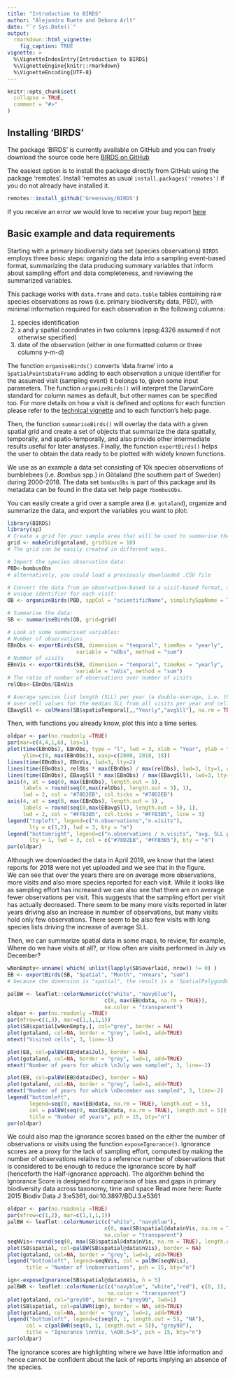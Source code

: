 ```yaml
---
title: "Introduction to BIRDS"
author: "Alejandro Ruete and Debora Arlt"
date: "`r Sys.Date()`"
output: 
  rmarkdown::html_vignette:
    fig_caption: TRUE
vignette: >
  %\VignetteIndexEntry{Introduction to BIRDS}
  %\VignetteEngine{knitr::rmarkdown}
  %\VignetteEncoding{UTF-8}
---
```


```r
knitr::opts_chunk$set(
  collapse = TRUE,
  comment = "#>"
)
```
## Installing 'BIRDS'

The package 'BIRDS' is currently available on GitHub and you can freely download 
the source code here [BIRDS on GitHub](https://github.com/Greensway/BIRDS)

The easiest option is to install the package directly from GitHub using the 
package 'remotes'.  Install 'remotes as usual `install.packages('remotes')` if you do not already have installed it. 

```r
remotes::install_github('Greensway/BIRDS')
```

If you receive an error we would love to receive your bug report 
[here](https://github.com/Greensway/BIRDS/issues)

## Basic example and data requirements

Starting with a primary biodiversity data set (species observations) `BIRDS` employs 
three basic steps: organizing the data into a sampling event-based format, summarizing
the data producing summary variables that inform about sampling effort and 
data completeness, and reviewing the summarized variables.

This package works with `data.frame` and `data.table` tables containing raw species observations 
as rows (i.e. primary biodiversity data, PBD), with minimal information required
for each observation in the following columns:

1. species identification 
2. x and y spatial coordinates in two columns (epsg:4326 assumed if not otherwise 
specified)
3. date of the observation (either in one formatted column or three columns y-m-d)

The function `organiseBirds()` converts ‘data.frame’ into a `SpatialPointsDataFrame`
adding to each observation a unique identifier for the assumed visit (sampling event) 
it belongs to, given some input parameters. The function `organizeBirds()` will interpret 
the DarwinCore standard for column names as default, but other names can be specified 
too. For more details on how a visit is defined and options for each function please
refer to the [technical vignette](https://greensway.github.io/BIRDS/articles/technical_details.html) and to 
each function's help page.  

Then, the function `summariseBirds()` will overlay the data with a given spatial
grid and create a set of objects that summarize the data spatially, temporally, 
and spatio-temporally, and also provide other intermediate results useful for 
later analyses. Finally, the function `exportBirds()` helps the user to obtain 
the data ready to be plotted with widely known functions. 

We use as an example a data set consisting of 10k species observations of 
bumblebees (i.e. *Bombus* spp.) in Götaland (the southern part of Sweden) during
2000-2018. The data set `bombusObs` is part of this package and its metadata
can be found in the data set help page `?bombusObs`.  

You can easily create a grid over a sample area (i.e. `gotaland`), organize and 
summarize the data, and export the variables you want to plot:

```r
library(BIRDS)
library(sp)
# Create a grid for your sample area that will be used to summarise the data:
grid <- makeGrid(gotaland, gridSize = 10)
# The grid can be easily created in different ways. 

# Import the species observation data:
PBD<-bombusObs
# alternatively, you could load a previously downloaded .CSV file 

# Convert the data from an observation-based to a visit-based format, adding a 
# unique identifier for each visit:
OB <- organizeBirds(PBD, sppCol = "scientificName", simplifySppName = TRUE)

# Summarise the data:
SB <- summariseBirds(OB, grid=grid)

# Look at some summarised variables:
# Number of observations
EBnObs <- exportBirds(SB, dimension = "temporal", timeRes = "yearly", 
                      variable = "nObs", method = "sum")
# Number of visits
EBnVis <- exportBirds(SB, dimension = "temporal", timeRes = "yearly", 
                      variable = "nVis", method = "sum")
# The ratio of number of observations over number of visits
relObs<-EBnObs/EBnVis

# Average species list length (SLL) per year (a double-average, i.e. the mean 
# over cell values for the median SLL from all visits per year and cell) 
EBavgSll <- colMeans(SB$spatioTemporal[,,"Yearly","avgSll"], na.rm = TRUE)
```

Then, with functions you already know, plot this into a time series.
```r
oldpar <- par(no.readonly =TRUE)
par(mar=c(4,4,1,6), las=1)
plot(time(EBnObs), EBnObs, type = "l", lwd = 3, xlab = "Year", ylab = "Number", 
     ylim=c(0, max(EBnObs)), xaxp=c(2000, 2018, 18))
lines(time(EBnObs), EBnVis, lwd=3, lty=2)
lines(time(EBnObs), relObs * max(EBnObs) / max(relObs), lwd=3, lty=1, col="#78D2EB")
lines(time(EBnObs), EBavgSll * max(EBnObs) / max(EBavgSll), lwd=3, lty=1, col="#FFB3B5")
axis(4, at = seq(0, max(EBnObs), length.out = 5), 
     labels = round(seq(0,max(relObs), length.out = 5), 1), 
     lwd = 2, col = "#78D2EB", col.ticks = "#78D2EB")
axis(4, at = seq(0, max(EBnObs), length.out = 5) , 
     labels = round(seq(0,max(EBavgSll), length.out = 5), 1), 
     lwd = 2, col = "#FFB3B5", col.ticks = "#FFB3B5", line = 3)
legend("topleft", legend=c("n.observations","n.visits"), 
       lty = c(1,2), lwd = 3, bty = "n")
legend("bottomright", legend=c("n.observations / n.visits", "avg. SLL per cell"),
       lty = 1, lwd = 3, col = c("#78D2EB", "#FFB3B5"), bty = "n")
par(oldpar)
```  

Although we downloaded the data in April 2019, we know that the latest reports
for 2018 were not yet uploaded and we see that in the figure.  
We can see that over the years there are on average more observations, more visits and 
also more species reported for each visit. While it looks like as sampling effort has increased
we can also see that there are on average fewer observations per visit. This suggests that the 
sampling effort per visit has actually decreased. There seem to be many more visits reported
in later years driving also an increase in number of observations, but many visits hold only few observations.
There seem to be also few visits with long species lists driving the increase of average SLL.

Then, we can summarize spatial data in some maps, to review, for example, 
Where do we have visits at all?, or How often are visits performed in July vs December?  

```r
wNonEmpty<-unname( which( unlist(lapply(SB$overlaid, nrow)) != 0) )
EB <- exportBirds(SB, "Spatial", "Month", "nYears", "sum")
# because the dimension is "spatial", the result is a 'SpatialPolygonDataFrame'

palBW <- leaflet::colorNumeric(c("white", "navyblue"), 
                               c(0, max(EB@data, na.rm = TRUE)), 
                               na.color = "transparent")
oldpar <- par(no.readonly =TRUE)
par(mfrow=c(1,3), mar=c(1,1,1,1))
plot(SB$spatial[wNonEmpty,], col="grey", border = NA)
plot(gotaland, col=NA, border = "grey", lwd=1, add=TRUE)
mtext("Visited cells", 3, line=-1)

plot(EB, col=palBW(EB@data$Jul), border = NA)
plot(gotaland, col=NA, border = "grey", lwd=1, add=TRUE)
mtext("Number of years for which \nJuly was sampled", 3, line=-2)

plot(EB, col=palBW(EB@data$Dec), border = NA)
plot(gotaland, col=NA, border = "grey", lwd=1, add=TRUE)
mtext("Number of years for which \nDecember was sampled", 3, line=-2)
legend("bottomleft", 
       legend=seq(0, max(EB@data, na.rm = TRUE), length.out = 5),
       col = palBW(seq(0, max(EB@data, na.rm = TRUE), length.out = 5)),
       title = "Number of years", pch = 15, bty="n")
par(oldpar)
```
  

We could also map the ignorance scores based on the either the number of observations 
or visits using the function `exposeIgnorance()`. Ignorance scores are a proxy 
for the lack of sampling effort, computed by making the number of observations 
relative to a reference number of observations that is considered to be enough to 
reduce the ignorance score by half (henceforth the Half-ignorance approach).
The algorithm behind the Ignorance Score is designed for comparison of bias and 
gaps in primary biodiversity data across taxonomy, time and space
 Read more here: Ruete 2015 Biodiv Data J 3:e5361, doi:10.3897/BDJ.3.e5361
 
```r
oldpar <- par(no.readonly =TRUE)
par(mfrow=c(1,2), mar=c(1,1,1,1))
palBW <- leaflet::colorNumeric(c("white", "navyblue"), 
                               c(0, max(SB$spatial@data$nVis, na.rm = TRUE)), 
                               na.color = "transparent")
seqNVis<-round(seq(0, max(SB$spatial@data$nVis, na.rm = TRUE), length.out = 5))
plot(SB$spatial, col=palBW(SB$spatial@data$nVis), border = NA)
plot(gotaland, col=NA, border = "grey", lwd=1, add=TRUE)
legend("bottomleft", legend=seqNVis, col = palBW(seqNVis),
      title = "Number of \nobservations", pch = 15, bty="n")

ign<-exposeIgnorance(SB$spatial@data$nVis, h = 5)
palBWR <- leaflet::colorNumeric(c("navyblue", "white","red"), c(0, 1), 
                                na.color = "transparent")
plot(gotaland, col="grey90", border = "grey90", lwd=1)
plot(SB$spatial, col=palBWR(ign), border = NA, add=TRUE)
plot(gotaland, col=NA, border = "grey", lwd=1, add=TRUE)
legend("bottomleft", legend=c(seq(0, 1, length.out = 5), "NA"),
      col = c(palBWR(seq(0, 1, length.out = 5)), "grey90"),
      title = "Ignorance \nnVis, \nO0.5=5", pch = 15, bty="n")
par(oldpar)
```  
  
The ignorance scores are highlighting where we have little information and hence cannot be 
confident about the lack of reports implying an absence of the species. 
